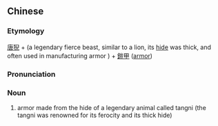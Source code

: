 {{also|唐猊铠甲}}
==Chinese==
{{zh-forms|s=唐猊铠甲|type=22}}

===Etymology===
[[唐猊]] + (a legendary fierce beast, similar to a lion, its [[hide]] was thick, and often used in manufacturing armor ) + [[鎧甲]] ([[armor]])

===Pronunciation===
{{zh-pron
|m=tángní kǎijiǎ
|cat=n
}}

===Noun===
{{zh-noun}}

# {{lb|zh|archaic}} armor made from the hide of a legendary animal called tangni (the tangni was renowned for its ferocity and its thick hide)